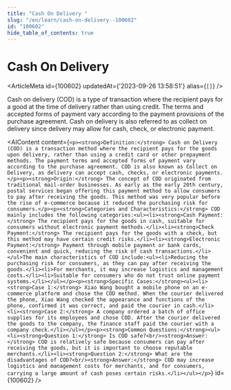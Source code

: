 ```yaml
---
title: "Cash On Delivery "
slug: "/en/learn/cash-on-delivery--100602"
id: "100602"
hide_table_of_contents: true
---
```



# Cash On Delivery 

<ArticleMeta id={100602} updatedAt={'2023-09-26 13:58:51'} alias={`[]`} />
<div className='border-solid border-b border-t-0 my-4 border-[var(--ifm-color-gray-300)]' />

Cash on delivery (COD) is a type of transaction where the recipient pays for a good at the time of delivery rather than using credit. The terms and accepted forms of payment vary according to the payment provisions of the purchase agreement. Cash on delivery is also referred to as collect on delivery since delivery may allow for cash, check, or electronic payment.

<AIContent content={`<p><strong>Definition:</strong> Cash on Delivery (COD) is a transaction method where the recipient pays for the goods upon delivery, rather than using a credit card or other prepayment methods. The payment terms and accepted forms of payment vary according to the purchase agreement. COD is also known as Collect on Delivery, as delivery can accept cash, checks, or electronic payments.</p><p><strong>Origin:</strong> The concept of COD originated from traditional mail-order businesses. As early as the early 20th century, postal services began offering this payment method to allow consumers to pay after receiving the goods. This method was very popular before the rise of e-commerce because it reduced the purchasing risk for consumers.</p><p><strong>Categories and Characteristics:</strong> COD mainly includes the following categories:<ul><li><strong>Cash Payment:</strong> The recipient pays for the goods in cash, suitable for consumers without electronic payment methods.</li><li><strong>Check Payment:</strong> The recipient pays for the goods with a check, but this method may have certain credit risks.</li><li><strong>Electronic Payment:</strong> Payment through mobile payment or bank cards, convenient and quick, reducing the risk of cash transactions.</li></ul>The main characteristics of COD include:<ul><li>Reducing the purchasing risk for consumers, as they can pay after receiving the goods.</li><li>For merchants, it may increase logistics and management costs.</li><li>Suitable for consumers who do not trust online payment systems.</li></ul></p><p><strong>Specific Cases:</strong><ul><li><strong>Case 1:</strong> Xiao Wang bought a mobile phone on an e-commerce platform and chose the COD method. When the courier delivered the phone, Xiao Wang checked the appearance and functions of the phone, confirmed it was correct, and paid the courier in cash.</li><li><strong>Case 2:</strong> A company ordered a batch of office supplies for its employees and chose COD. After the courier delivered the goods to the company, the finance staff paid the courier with a company check.</li></ul></p><p><strong>Common Questions:</strong><ul><li><strong>Question 1:</strong> Is COD safe?<br/><strong>Answer:</strong> COD is relatively safe because consumers can pay after receiving the goods, but it is important to choose reputable merchants.</li><li><strong>Question 2:</strong> What are the disadvantages of COD?<br/><strong>Answer:</strong> COD may increase logistics and management costs for merchants, and for consumers, carrying a large amount of cash poses certain risks.</li></ul></p>`} id={100602} />

